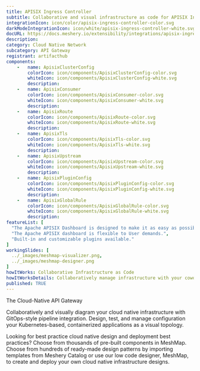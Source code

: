 ```yaml
---
title: APISIX Ingress Controller
subtitle: Collaborative and visual infrastructure as code for APISIX Ingress Controller
integrationIcon: icon/color/apisix-ingress-controller-color.svg
darkModeIntegrationIcon: icon/white/apisix-ingress-controller-white.svg
docURL: https://docs.meshery.io/extensibility/integrations/apisix-ingress-controller
description: 
category: Cloud Native Network
subcategory: API Gateway
registrant: artifacthub
components: 
	-	name: ApisixClusterConfig
		colorIcon: icon/components/ApisixClusterConfig-color.svg
		whiteIcon: icon/components/ApisixClusterConfig-white.svg
		description: 
	-	name: ApisixConsumer
		colorIcon: icon/components/ApisixConsumer-color.svg
		whiteIcon: icon/components/ApisixConsumer-white.svg
		description: 
	-	name: ApisixRoute
		colorIcon: icon/components/ApisixRoute-color.svg
		whiteIcon: icon/components/ApisixRoute-white.svg
		description: 
	-	name: ApisixTls
		colorIcon: icon/components/ApisixTls-color.svg
		whiteIcon: icon/components/ApisixTls-white.svg
		description: 
	-	name: ApisixUpstream
		colorIcon: icon/components/ApisixUpstream-color.svg
		whiteIcon: icon/components/ApisixUpstream-white.svg
		description: 
	-	name: ApisixPluginConfig
		colorIcon: icon/components/ApisixPluginConfig-color.svg
		whiteIcon: icon/components/ApisixPluginConfig-white.svg
		description: 
	-	name: ApisixGlobalRule
		colorIcon: icon/components/ApisixGlobalRule-color.svg
		whiteIcon: icon/components/ApisixGlobalRule-white.svg
		description: 
featureList: [
  "The Apache APISIX Dashboard is designed to make it as easy as possible for users to operate through a frontend interface.",
  "The Apache APISIX dashboard is flexible to User demands.",
  "Built-in and customizable plugins available."
]
workingSlides: [
  ../_images/meshmap-visualizer.png,
  ../_images/meshmap-designer.png
]
howItWorks: Collaborative Infrastructure as Code
howItWorksDetails: Collaboratively manage infrastructure with your coworkers synchronously sharing the same designs.
published: TRUE
---
```

<p>
The Cloud-Native API Gateway
</p>
<p>
    Collaboratively and visually diagram your cloud native infrastructure with GitOps-style pipeline integration. Design, test, and manage configuration your Kubernetes-based, containerized applications as a visual topology.
</p>
<p>
    Looking for best practice cloud native design and deployment best practices? Choose from thousands of pre-built components in MeshMap. Choose from hundreds of ready-made design patterns by importing templates from Meshery Catalog or use our low code designer, MeshMap, to create and deploy your own cloud native infrastructure designs.
</p>
